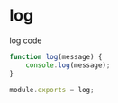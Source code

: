 # log 

log code

```js
function log(message) {
    console.log(message);
}

module.exports = log;
```